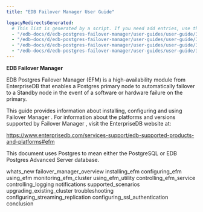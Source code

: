 ```yaml
---
title: "EDB Failover Manager User Guide"

legacyRedirectsGenerated:
  # This list is generated by a script. If you need add entries, use the `legacyRedirects` key.
  - "/edb-docs/d/edb-postgres-failover-manager/user-guides/user-guide/3.10/genindex.html"
  - "/edb-docs/d/edb-postgres-failover-manager/user-guides/user-guide/3.10/whats_new.html"
  - "/edb-docs/d/edb-postgres-failover-manager/user-guides/user-guide/3.10/index.html"
  - "/edb-docs/d/edb-postgres-failover-manager/user-guides/user-guide/3.10/conclusion.html"
---
```


**EDB Failover Manager**

EDB Postgres Failover Manager (EFM) is a high-availability module from EnterpriseDB that enables a Postgres primary node to automatically failover to a Standby node in the event of a software or hardware failure on the primary.

This guide provides information about installing, configuring and using Failover Manager . For information about the platforms and versions supported by Failover Manager , visit the EnterpriseDB website at:

 <https://www.enterprisedb.com/services-support/edb-supported-products-and-platforms#efm>

This document uses Postgres to mean either the PostgreSQL or EDB Postgres Advanced Server database.

<div class="toctree" maxdepth="3">

whats_new failover_manager_overview installing_efm configuring_efm using_efm monitoring_efm_cluster using_efm_utility controlling_efm_service controlling_logging notifications supported_scenarios upgrading_existing_cluster troubleshooting configuring_streaming_replication configuring_ssl_authentication conclusion

</div>
